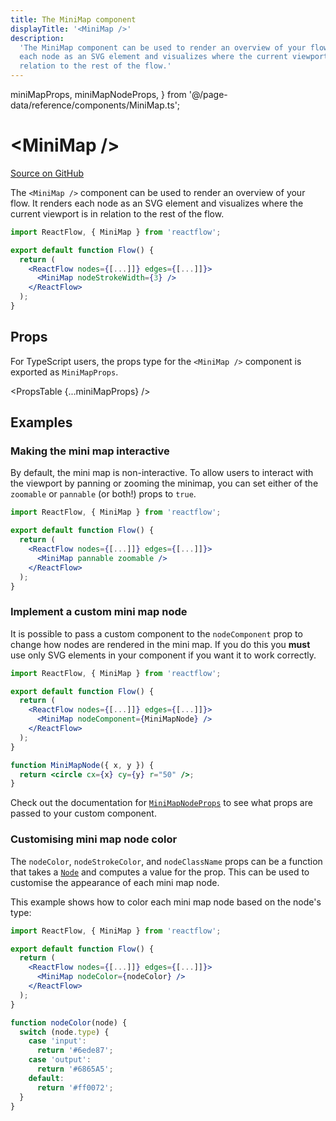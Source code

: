 ```yaml
---
title: The MiniMap component
displayTitle: '<MiniMap />'
description:
  'The MiniMap component can be used to render an overview of your flow. It renders
  each node as an SVG element and visualizes where the current viewport is in
  relation to the rest of the flow.'
---
```


  miniMapProps,
  miniMapNodeProps,
} from '@/page-data/reference/components/MiniMap.ts';

# &lt;MiniMap />

[Source on GitHub](https://github.com/xyflow/xyflow/blob/v11/packages/minimap/src/MiniMap.tsx/#L36)

The `<MiniMap />` component can be used to render an overview of your flow. It
renders each node as an SVG element and visualizes where the current viewport is
in relation to the rest of the flow.

```jsx
import ReactFlow, { MiniMap } from 'reactflow';

export default function Flow() {
  return (
    <ReactFlow nodes={[...]]} edges={[...]]}>
      <MiniMap nodeStrokeWidth={3} />
    </ReactFlow>
  );
}
```

## Props

For TypeScript users, the props type for the `<MiniMap />` component is exported
as `MiniMapProps`.

<PropsTable {...miniMapProps} />

## Examples

### Making the mini map interactive

By default, the mini map is non-interactive. To allow users to interact with the
viewport by panning or zooming the minimap, you can set either of the `zoomable`
or `pannable` (or both!) props to `true`.

```jsx
import ReactFlow, { MiniMap } from 'reactflow';

export default function Flow() {
  return (
    <ReactFlow nodes={[...]]} edges={[...]]}>
      <MiniMap pannable zoomable />
    </ReactFlow>
  );
}
```

### Implement a custom mini map node

It is possible to pass a custom component to the `nodeComponent` prop to change
how nodes are rendered in the mini map. If you do this you **must** use only
SVG elements in your component if you want it to work correctly.

```jsx
import ReactFlow, { MiniMap } from 'reactflow';

export default function Flow() {
  return (
    <ReactFlow nodes={[...]]} edges={[...]]}>
      <MiniMap nodeComponent={MiniMapNode} />
    </ReactFlow>
  );
}

function MiniMapNode({ x, y }) {
  return <circle cx={x} cy={y} r="50" />;
}
```

Check out the documentation for [`MiniMapNodeProps`](/api-reference/types/mini-map-node-props)
to see what props are passed to your custom component.

### Customising mini map node color

The `nodeColor`, `nodeStrokeColor`, and `nodeClassName` props can be a function
that takes a [`Node`](/api-reference/types/node) and computes a value for the prop. This can
be used to customise the appearance of each mini map node.

This example shows how to color each mini map node based on the node's type:

```jsx
import ReactFlow, { MiniMap } from 'reactflow';

export default function Flow() {
  return (
    <ReactFlow nodes={[...]]} edges={[...]]}>
      <MiniMap nodeColor={nodeColor} />
    </ReactFlow>
  );
}

function nodeColor(node) {
  switch (node.type) {
    case 'input':
      return '#6ede87';
    case 'output':
      return '#6865A5';
    default:
      return '#ff0072';
  }
}
```
